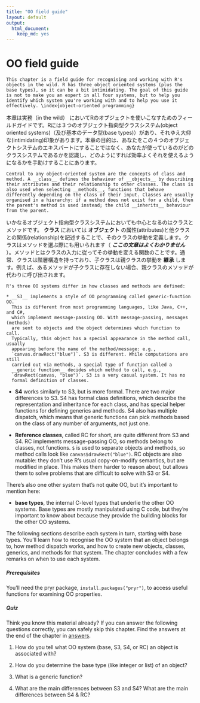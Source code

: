 ```yaml
---
title: "OO field guide"
layout: default
output:
  html_document:
    keep_md: yes
---
```


# OO field guide {#oo}
```
This chapter is a field guide for recognising and working with R's objects in the wild. R has three object oriented systems (plus the base types), so it can be a bit intimidating. The goal of this guide is not to make you an expert in all four systems, but to help you identify which system you're working with and to help you use it effectively. \index{object-oriented programming}
```

本章は実務（in the wild） においてRのオブジェクトを使いこなすためのフィールドガイドです。Rには３つのオブジェクト指向型クラスシステム(object oriented systems)（及び基本のデータ型(base types)）があり、それゆえ大仰な(intimidating)印象があります。本章の目的は、あなたをこの４つのオブジェクトシステムのエキスパートにすることではなく、あなたが使っているのがどのクラスシステムであるかを認識し、どのようにすれば効率よくそれを使えるようになるかを手助けすることにあります。

```
Central to any object-oriented system are the concepts of class and method. A __class__ defines the behaviour of __objects__ by describing their attributes and their relationship to other classes. The class is also used when selecting __methods__, functions that behave differently depending on the class of their input. Classes are usually organised in a hierarchy: if a method does not exist for a child, then the parent's method is used instead; the child __inherits__ behaviour from the parent.
```
いかなるオブジェクト指向型クラスシステムにおいても中心となるのはクラスとメソッドです。 __クラス__ においては __オブジェクト__ の属性(attributes)と他クラスとの関係(relationship)を記述することで、そのクラスの挙動を定義します。クラスはメソッドを選ぶ際にも用いられます（ __*ここの文章はよくわかりません*__ ）。メソッドとはクラスの入力に従ってその挙動を変える関数のことです。通常、クラスは階層構造を持っており、子クラスは親クラスの挙動を __継承__ します。例えば、あるメソッドが子クラスに存在しない場合、親クラスのメソッドが代わりに呼び出されます。

```
R's three OO systems differ in how classes and methods are defined:

* __S3__ implements a style of OO programming called generic-function OO. 
  This is different from most programming languages, like Java, C++, and C#,
  which implement message-passing OO. With message-passing, messages (methods)
  are sent to objects and the object determines which function to call.
  Typically, this object has a special appearance in the method call, usually
  appearing before the name of the method/message: e.g., 
  `canvas.drawRect("blue")`. S3 is different. While computations are still
  carried out via methods, a special type of function called a 
  __generic function__ decides which method to call, e.g., 
  `drawRect(canvas, "blue")`. S3 is a very casual system. It has no 
  formal definition of classes.
```

* __S4__ works similarly to S3, but is more formal. There are two major
  differences to S3. S4 has formal class definitions, which describe the
  representation and inheritance for each class, and has special helper
  functions for defining generics and methods. S4 also has multiple dispatch,
  which means that generic functions can pick methods based on the class of 
  any number of arguments, not just one.

* __Reference classes__, called RC for short, are quite different from S3 
  and S4. RC implements message-passing OO, so methods belong to classes, 
  not functions. `$` is used to separate objects and methods, so method calls
  look like `canvas$drawRect("blue")`. RC objects are also mutable: they don't
  use R's usual copy-on-modify semantics, but are modified in place. This 
  makes them harder to reason about, but allows them to solve problems that 
  are difficult to solve with S3 or S4.

There's also one other system that's not quite OO, but it's important to mention here:

* __base types__, the internal C-level types that underlie the other OO 
  systems. Base types are mostly manipulated using C code, but they're 
  important to know about because they provide the building blocks for the 
  other OO systems.

The following sections describe each system in turn, starting with base types. You'll learn how to recognise the OO system that an object belongs to, how method dispatch works, and how to create new objects, classes, generics, and methods for that system. The chapter concludes with a few remarks on when to use each system.

##### Prerequisites

You'll need the pryr package, `install.packages("pryr")`, to access useful functions for examining OO properties.

##### Quiz

Think you know this material already? If you can answer the following questions correctly, you can safely skip this chapter. Find the answers at the end of the chapter in [answers](#oo-answers).

1. How do you tell what OO system (base, S3, S4, or RC) an object is 
   associated with?

1. How do you determine the base type (like integer or list) of an object?

1. What is a generic function?

1. What are the main differences between S3 and S4? What are the main 
   differences between S4 & RC?